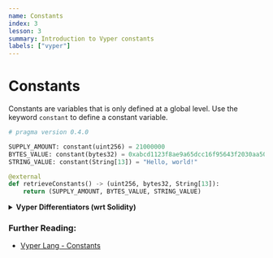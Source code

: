 ```yaml
---
name: Constants
index: 3
lesson: 3
summary: Introduction to Vyper constants
labels: ["vyper"]
---
```


# Constants

Constants are variables that is only defined at a global level. Use the keyword `constant` to define a constant variable.

```python
# pragma version 0.4.0

SUPPLY_AMOUNT: constant(uint256) = 21000000
BYTES_VALUE: constant(bytes32) = 0xabcd1123f8ae9a65dcc16f95643f2030aa505c6b465c8206e26ae84b525cdacb
STRING_VALUE: constant(String[13]) = "Hello, world!"

@external
def retrieveConstants() -> (uint256, bytes32, String[13]):
    return (SUPPLY_AMOUNT, BYTES_VALUE, STRING_VALUE)
```

<details>
  <summary>
    <strong>Vyper Differentiators (wrt Solidity)</strong>
  </summary>
  <ul>
    <li>Requires explicit specification of String length.</li>
    <li>
      String length in return function must be equal to more than the constant
      length.
    </li>
  </ul>
</details>

### Further Reading:

- [Vyper Lang - Constants](https://docs.vyperlang.org/en/latest/constants-and-vars.html#custom-constants)
